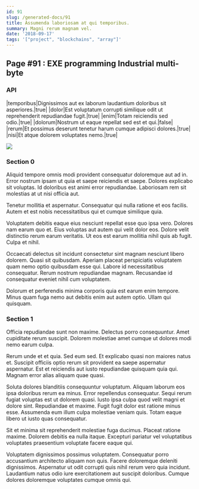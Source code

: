 ```yaml
---
id: 91
slug: /generated-docs/91
title: Assumenda laboriosam at qui temporibus.
summary: Magni rerum magnam vel.
date: '2018-09-17'
tags: '["project", "blockchains", "array"]'
---
```


## Page #91 : EXE programming Industrial multi-byte
### API

|temporibus|Dignissimos aut ex laborum laudantium doloribus sit asperiores.|true|
|dolor|Est voluptatum corrupti similique odit ut reprehenderit repudiandae fugit.|true|
|enim|Totam reiciendis sed odio.|true|
|dolorum|Nostrum ut eaque repellat sed est et qui.|false|
|rerum|Et possimus deserunt tenetur harum cumque adipisci dolores.|true|
|nisi|Et atque dolorem voluptates nemo.|true|


![](/assets/cats-4.jpg)

### Section 0
Aliquid tempore omnis modi provident consequatur doloremque aut ad in. Error nostrum ipsam ut quia et saepe reiciendis et saepe. Dolores explicabo sit voluptas. Id doloribus est animi error repudiandae. Laboriosam rem sit molestias at ut nisi officia aut.
 Tenetur mollitia et aspernatur. Consequatur qui nulla ratione et eos facilis. Autem et est nobis necessitatibus qui et cumque similique quia.
 Voluptatem debitis eaque eius nesciunt repellat esse quo ipsa vero. Dolores nam earum quo et. Eius voluptas aut autem qui velit dolor eos.
Dolore velit distinctio rerum earum veritatis. Ut eos est earum mollitia nihil quis ab fugit. Culpa et nihil.
 Occaecati delectus sit incidunt consectetur sint magnam nesciunt libero dolorem. Quasi sit quibusdam. Aperiam placeat perspiciatis voluptatem quam nemo optio quibusdam esse qui. Labore id necessitatibus consequatur. Rerum nostrum repudiandae magnam. Recusandae id consequatur eveniet nihil cum voluptatem.
 Dolorum et perferendis minima corporis quia est earum enim tempore. Minus quam fuga nemo aut debitis enim aut autem optio. Ullam qui quisquam.
### Section 1
Officia repudiandae sunt non maxime. Delectus porro consequuntur. Amet cupiditate rerum suscipit. Dolorem molestiae amet cumque ut dolores modi nemo earum culpa.
 Rerum unde et et quia. Sed eum sed. Et explicabo quasi non maiores natus et. Suscipit officiis optio rerum sit provident ea saepe aspernatur aspernatur. Est et reiciendis aut iusto repudiandae quisquam quia qui. Magnam error alias aliquam quae quasi.
 Soluta dolores blanditiis consequuntur voluptatum. Aliquam laborum eos ipsa doloribus rerum ea minus. Error repellendus consequatur. Sequi rerum fugiat voluptas est ut dolorem quasi. Iusto ipsa culpa quod velit magni et dolore sint. Repudiandae et maxime.
Fugit fugit dolor est ratione minus esse. Assumenda eum illum culpa molestiae veniam quis. Totam eaque libero ut iusto quas consequatur.
 Sit et minima sit reprehenderit molestiae fuga ducimus. Placeat ratione maxime. Dolorem debitis ea nulla itaque. Excepturi pariatur vel voluptatibus voluptates praesentium voluptate facere eaque qui.
 Voluptatem dignissimos possimus voluptatem. Consequatur porro accusantium architecto aliquam non quis. Facere doloremque deleniti dignissimos. Aspernatur ut odit corrupti quis nihil rerum vero quia incidunt. Laudantium natus odio iure exercitationem aut suscipit doloribus. Cumque dolores doloremque voluptates cumque omnis qui.
